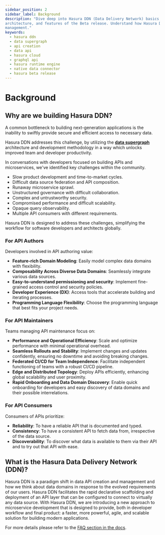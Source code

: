 ```yaml
---
sidebar_position: 2
sidebar_label: Background
description: "Dive deep into Hasura DDN (Data Delivery Network) basics, exploring its significance, the supergraph
architecture, and features of the Beta release. Understand how Hasura DDN is revolutionizing data API creation and
management."
keywords:
  - hasura ddn
  - data supergraph
  - api creation
  - data api
  - hasura cloud
  - graphql api
  - hasura runtime engine
  - native data connector
  - hasura beta release
---
```



# Background

## Why are we building Hasura DDN?

A common bottleneck to building next-generation applications is the inability to swiftly provide secure and efficient
access to necessary data.

Hasura DDN addresses this challenge, by utilizing the **[data supergraph](/basics/core-concepts.mdx#supergraph)**
architecture and development methodology in a way which unlocks improved team and developer productivity.

In conversations with developers focused on building APIs and microservices, we've identified key challenges within the
community. 

- Slow product development and time-to-market cycles.
- Difficult data source federation and API composition.
- Runaway microservice sprawl.
- Unstructured governance with difficult collaboration.
- Complex and untrustworthy security.
- Compromised performance and difficult scalability.
- Opaque query observability.
- Multiple API consumers with different requirements.

Hasura DDN is designed to address these challenges, simplifying the workflow for software developers and
architects globally.

### For API Authors

Developers involved in API authoring value:

- **Feature-rich Domain Modeling**: Easily model complex data domains with flexibility.
- **Composability Across Diverse Data Domains**: Seamlessly integrate various data sources.
- **Easy-to-understand permissioning and security**: Implement fine-grained access control and security policies.
- **Developer Experience (DX)**: Access tools that accelerate building and iterating processes.
- **Programming Language Flexibility**: Choose the programming language that best fits your project needs.

### For API Maintainers

Teams managing API maintenance focus on:

- **Performance and Operational Efficiency**: Scale and optimize performance with minimal operational overhead.
- **Seamless Rollouts and Stability**: Implement changes and updates confidently, ensuring no downtime and avoiding
  breaking changes.
- **Federated CI/CD for Team Independence**: Facilitate independent functioning of teams with a robust CI/CD pipeline.
- **Edge and Distributed Topology**: Deploy APIs efficiently, enhancing global scalability and user proximity.
- **Rapid Onboarding and Data Domain Discovery**: Enable quick onboarding for developers and easy discovery of data
  domains and their possible interrelations.

### For API Consumers

Consumers of APIs prioritize:

- **Reliability**: To have a reliable API that is documented and typed.
- **Consistency**: To have a consistent API to fetch data from, irrespective of the data source.
- **Discoverability**: To discover what data is available to them via their API and to try out that API with ease.

## What is the Hasura Data Delivery Network (DDN)?

Hasura DDN is a paradigm shift in data API creation and management and how we think about data domains in response to
the evolved requirements of our users. Hasura DDN facilitates the rapid declarative scaffolding and deployment of an API
layer that can be configured to connect to virtually any data source. With Hasura DDN, we are introducing a new approach
to microservice development that is designed to provide, both in developer workflow and final product: a faster, more
powerful, agile, and scalable solution for building modern applications.

For more details please refer to the [FAQ section in the docs](/support/faq.mdx).
